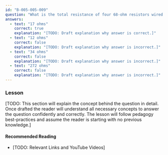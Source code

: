 ```yaml
---
id: "B-005-005-009"
question: "What is the total resistance of four 68-ohm resistors wired in parallel?"
answers:
  - text: "17 ohms"
    correct: true
    explanation: "[TODO: Draft explanation why answer is correct.]"
  - text: "12 ohms"
    correct: false
    explanation: "[TODO: Draft explanation why answer is incorrect.]"
  - text: "34 ohms"
    correct: false
    explanation: "[TODO: Draft explanation why answer is incorrect.]"
  - text: "272 ohms"
    correct: false
    explanation: "[TODO: Draft explanation why answer is incorrect.]"
---
```


### Lesson

[TODO: This section will explain the concept behind the question in detail. Once drafted the reader will understand all necessary concepts to answer the question confidently and correctly. The lesson will follow pedagogy best-practices and assume the reader is starting with no previous knowledge.]

#### Recommended Reading

- [TODO: Relevant Links and YouTube Videos]
